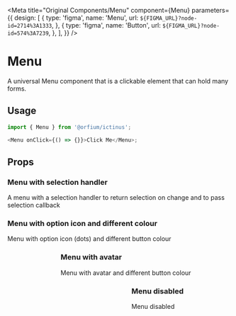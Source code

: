
<Meta
  title="Original Components/Menu"
  component={Menu}
  parameters={{
    design: [
      {
        type: 'figma',
        name: 'Menu',
        url: `${FIGMA_URL}?node-id=2714%3A1333`,
      },
      {
        type: 'figma',
        name: 'Button',
        url: `${FIGMA_URL}?node-id=574%3A7239`,
      },
    ],
  }}
/>

# Menu

A universal Menu component that is a clickable element that can hold many forms.

## Usage

```js
import { Menu } from '@orfium/ictinus';

<Menu onClick={() => {}}>Click Me</Menu>;
```

## Props

<Props of={Menu} />

### Menu with selection handler

A menu with a selection handler to return selection on change and to pass selection callback

<Preview>
  <Story name="Menu with selection handler">
    <MenuShowcase />
  </Story>
</Preview>

### Menu with option icon and different colour

Menu with option icon (dots) and different button colour

<Preview>
  <Story name="Menu with option icon and different colour">
    <Stack>
      <Menu
        items={['My Profile', 'Settings', 'Billing', 'Notifications', 'Logout']}
        buttonText={'More'}
        rightIconName={'moreOptions'}
        avatar={{ src: '', letter: '' }}
      />
      <Menu
        items={['My Profile', 'Settings', 'Billing', 'Notifications', 'Logout']}
        buttonText={'More'}
        rightIconName={'moreOptions'}
        avatar={{ src: '', letter: '' }}
      />
      <Menu
        items={['My Profile', 'Settings', 'Billing', 'Notifications', 'Logout']}
        buttonText={'More'}
        isFilled={false}
        rightIconName={'moreOptions'}
        avatar={{ src: '', letter: '' }}
      />
    </Stack>
  </Story>
</Preview>

### Menu with avatar

Menu with avatar and different button colour

<Preview>
  <Story name="Menu with avatar and different button colour">
    <Stack>
      <Menu
        items={['My Profile', 'Settings', 'Billing', 'Notifications', 'Logout']}
        buttonText={'Tom Cruise'}
        rightIconName={'chevronDown'}
        avatar={{ src: '', letter: 'TC' }}
      />
      <Menu
        items={[
          'My Profile',
          'Settings',
          'Billing',
          'Notifications',
          'Logout',
          'My Profile 1',
          'Settings 1',
          'Billing 1',
          'Notifications 1',
          'Logout 1',
        ]}
        buttonText={'Tom Cruise'}
        rightIconName={'chevronDown'}
        avatar={{ src: 'https://mui.com/static/images/avatar/1.jpg', letter: 'PV' }}
      />
      <Menu
        items={['My Profile', 'Settings', 'Billing', 'Notifications', 'Logout']}
        buttonText={'Tom Cruise'}
        rightIconName={'chevronDown'}
        avatar={{ src: '', letter: '' }}
      />
      <Menu
        items={['My Profile', 'Settings', 'Billing', 'Notifications', 'Logout']}
        buttonText={'Tom Cruise'}
        rightIconName={'chevronDown'}
        avatar={{ src: '', letter: '', color: 'teal-500' }}
      />
    </Stack>
  </Story>
</Preview>

### Menu disabled

Menu disabled

<Preview>
  <Story name="Disabled Menu">
    <Stack>
      <Menu
        items={['My Profile', 'Settings', 'Billing', 'Notifications', 'Logout']}
        buttonText={'Tom Cruise'}
        isDisabled
        rightIconName={'chevronDown'}
        avatar={{ src: '', letter: 'TC' }}
      />
    </Stack>
  </Story>
</Preview>
